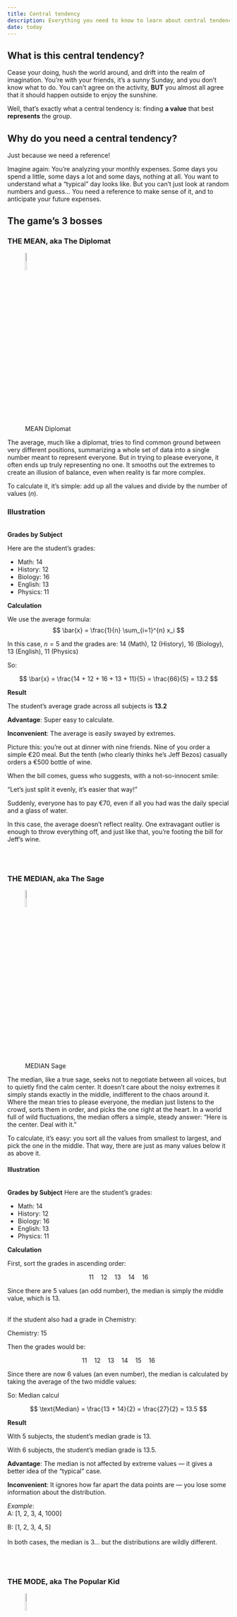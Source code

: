 ```yaml
---
title: Central tendency
description: Everything you need to know to learn about central tendency
date: today
---
```



## What is this central tendency?

Cease your doing, hush the world around, and drift into the realm of imagination.
You’re with your friends, it’s a sunny Sunday, and you don’t know what to do.
You can’t agree on the activity, **BUT** you almost all agree that it should happen outside to enjoy the sunshine.

Well, that’s exactly what a central tendency is: finding **a value** that best **represents** the group.


## Why do you need a central tendency?

Just because we need a reference!

Imagine again:
You’re analyzing your monthly expenses.
Some days you spend a little, some days a lot and some days, nothing at all.
You want to understand what a “typical” day looks like.
But you can’t just look at random numbers and guess...
You need a reference to make sense of it,
and to anticipate your future expenses.


## The game's 3 bosses


### THE MEAN, aka The Diplomat

![MEAN Diplomat](../../img/Diplo_mean.png){width=10% fig-align="left"}

The average, much like a diplomat, tries to find common ground between very different positions, summarizing a whole set of data into a single number meant to represent everyone. But in trying to please everyone, it often ends up truly representing no one. It smooths out the extremes to create an illusion of balance, even when reality is far more complex.

To calculate it, it’s simple: add up all the values and divide by the number of values (*n*).
<br>

::: {.callout-tip}
### Illustration
<br>
**Grades by Subject**

Here are the student's grades:

- Math: 14
- History: 12
- Biology: 16
- English: 13
- Physics: 11

**Calculation**

We use the average formula:
$$
\bar{x} = \frac{1}{n} \sum_{i=1}^{n} x_i
$$

In this case, $n = 5$ and the grades are:
$14$ (Math), $12$ (History), $16$ (Biology), $13$ (English), $11$ (Physics)

So:

$$
\bar{x} = \frac{14 + 12 + 16 + 13 + 11}{5} = \frac{66}{5} = 13.2
$$

**Result**

The student's average grade across all subjects is **13.2**
:::

**Advantage**: Super easy to calculate.


**Inconvenient**: The average is easily swayed by extremes.

Picture this: you're out at dinner with nine friends. Nine of you order a simple €20 meal.
But the tenth (who clearly thinks he's Jeff Bezos) casually orders a €500 bottle of wine.

When the bill comes, guess who suggests, with a not-so-innocent smile:

“Let’s just split it evenly, it’s easier that way!”

Suddenly, everyone has to pay €70, even if all you had was the daily special and a glass of water.

In this case, the average doesn’t reflect reality.
One extravagant outlier is enough to throw everything off, and just like that, you’re footing the bill for Jeff’s wine.

<br>
<br>

### THE MEDIAN, aka The Sage

![MEDIAN Sage ](../../img/Sage_mean.png){width=10% fig-align="left"}

The median, like a true sage, seeks not to negotiate between all voices, but to quietly find the calm center.
It doesn't care about the noisy extremes it simply stands exactly in the middle, indifferent to the chaos around it.
Where the mean tries to please everyone, the median just listens to the crowd, sorts them in order, and picks the one right at the heart.
In a world full of wild fluctuations, the median offers a simple, steady answer:
“Here is the center. Deal with it.”

To calculate, it's easy: you sort all the values from smallest to largest, and pick the one in the middle.
That way, there are just as many values below it as above it.


::: {.callout-tip}
#### Illustration
<br> **Grades by Subject**
Here are the student's grades:

- Math: 14
- History: 12
- Biology: 16
- English: 13
- Physics: 11

**Calculation**

First, sort the grades in ascending order:

$$
11\quad 12\quad 13\quad 14\quad 16
$$

Since there are 5 values (an odd number), the median is simply the middle value, which is 13.

<br>
If the student also had a grade in Chemistry:

Chemistry: 15

Then the grades would be:

$$
11\quad 12\quad 13\quad 14\quad 15\quad 16
$$

Since there are now 6 values (an even number), the median is calculated by taking the average of the two middle values:

So:
Median calcul

$$
\text{Median} = \frac{13 + 14}{2} = \frac{27}{2} = 13.5
$$

**Result**

With 5 subjects, the student's median grade is 13.

With 6 subjects, the student's median grade is 13.5.

:::




**Advantage**: The median is not affected by extreme values — it gives a better idea of the "typical" case.

**Inconvenient**: It ignores how far apart the data points are — you lose some information about the distribution.

*Example*:<br>
A: [1, 2, 3, 4, 1000]<br>

B: [1, 2, 3, 4, 5]<br><br>
In both cases, the median is 3… but the distributions are wildly different.

<br><br>


### THE MODE, aka The Popular Kid
![MEDIAN Sage ](../../img/popular_mode.png){width=10% fig-align="left"}

The mode is the one that shows up the most.
If data were a party, the mode would be the person everyone knows — not necessarily the smartest or the richest, but the most recognized.

It captures the most frequent value in a dataset, revealing what’s most common.

In short:
Mean = balance
Median = center
Mode = popularity contest winner

<br>
To calculate the mode, you simply look for the value that appears most often.

If there’s a tie (several values occur equally often), your dataset is multimodal.
If every value is unique, technically there’s no mode.

::: {.callout-note}
## Illustration

<br> **Grades by Subject**
Here are the student's grades:

- Math: 14
- History: 12
- Biology: 16
- English: 13
- Physics: 11
- Art: 14

**Calculation**

First, list the grades:


$$
11\quad 12\quad 13\quad 14\quad 14\quad 16
$$

The number 14 appears twice, more than any other grade.

**Result**

The student's most common grade "the mode" is 14.

:::

**Advantage**:

Very simple to understand.

Perfect for categorical data (like favorite color, t-shirt size, etc.).

Highlights the most popular or frequent value.

**Inconvenient**:

Sometimes there’s no mode (if all values are unique).

Or there can be multiple modes (which can make things messy).

The mode doesn't tell you anything about the data’s spread or the values between.

Example:<br> You survey people’s favorite ice cream flavors, and the most common answer is "chocolate."
But it doesn’t tell you how many love vanilla, strawberry, or mango, it just points to the most frequent choice.




## How to calculate central tendency in Python and R?
So far, you know the theory.
Now, let's dive into the real deal: how to actually calculate the mean, median, and mode with code.

We’ll keep it light and simple — just enough for you to copy-paste and run it, whether you’re a Python or R fan.

## How to calculate central tendency in Python and R?

So far, you know the theory.
Now, let's dive into the real deal: **how to actually calculate the mean, median, and mode with code**.

We’ll keep it light and simple — just enough for you to **copy-paste and run it**, whether you’re a **Python** or **R** fan.

<br>

### Calculate the Mean

```.python
#| echo: true
#| tools:
#|   - name: "python"
#|     label: "Python"
#|   - name: "r"
#|     label: "R"
#| language-selector: true

# Python
grades = [14, 12, 16, 13, 11]
mean = sum(grades) / len(grades)
print("The mean is:", mean)

# R
grades <- c(14, 12, 16, 13, 11)
mean_value <- mean(grades)
print(paste("The mean is:", mean_value))

```































## Ready to fight the bosses? 😎
